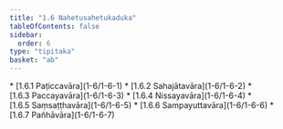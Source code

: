 ```yaml
---
title: "1.6 Nahetusahetukaduka"
tableOfContents: false
sidebar:
  order: 6
type: "tipitaka"
basket: "ab"
---
```



<DynamicBreadcrumb />



<TableOfContents>
* [1.6.1 Paṭiccavāra](1-6/1-6-1)
* [1.6.2 Sahajātavāra](1-6/1-6-2)
* [1.6.3 Paccayavāra](1-6/1-6-3)
* [1.6.4 Nissayavāra](1-6/1-6-4)
* [1.6.5 Saṃsaṭṭhavāra](1-6/1-6-5)
* [1.6.6 Sampayuttavāra](1-6/1-6-6)
* [1.6.7 Pañhāvāra](1-6/1-6-7)
</TableOfContents>